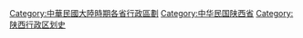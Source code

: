 [[Category:中華民國大陸時期各省行政區劃|Category:中華民國大陸時期各省行政區劃]]
[[Category:中华民国陕西省|Category:中华民国陕西省]]
[[Category:陕西行政区划史|Category:陕西行政区划史]]